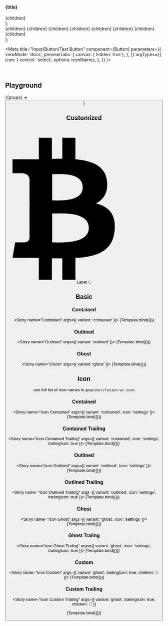 


  <section>
    <h4>{title}</h4>
    <div style={{ display: 'flex', gap: '10px' }}>{children}</div>
  </section>
);

  <div>
    <Container title="standard">
      <fwc-button label="Primary" color="primary" {...props}>
        {children}
      </fwc-button>
      <fwc-button label="Secondary" color="secondary" {...props}>
        {children}
      </fwc-button>
      <fwc-button label="Danger" color="danger" {...props}>
        {children}
      </fwc-button>
      <fwc-button label="Disabled" {...props} disabled>
        {children}
      </fwc-button>
    </Container>
    <Container title="dense">
      <fwc-button label="Primary" color="primary" {...props} dense>
        {children}
      </fwc-button>
      <fwc-button label="Secondary" color="secondary" {...props} dense>
        {children}
      </fwc-button>
      <fwc-button label="Danger" color="danger" {...props} dense>
        {children}
      </fwc-button>
      <fwc-button label="Disabled" {...props} disabled dense>
        {children}
      </fwc-button>
    </Container>
  </div>
);

<Meta
  title="Input/Button/Text Button"
  component={Button}
  parameters={{
    viewMode: 'docs',
    previewTabs: {
      canvas: { hidden: true },
    },
  }}
  argTypes={{
    icon: {
      control: 'select',
      options: iconNames,
    },
  }}
/>

<Description markdown={readme} />

<br />

## Playground

<Canvas>
  <Story name="Basic" args={{ label: 'button' }} parameters={{ chromatic: { disableSnapshot: true } }}>
    {(props) => <Button {...props} />}
  </Story>
</Canvas>

<ArgsTable story="Basic" />

## Customized

<Canvas>
  <Story name="Custom">
    <fwc-button variant="outlined">
      <svg slot="icon" viewBox="0 0 1024 1024">
        <path
          fill="currentColor"
          d="M666.857 365.714c7.429 76-24.571 121.714-74.857 147.429 83.429 20 136 69.714 125.714 181.143-13.143 138.857-116 176-263.429 184v145.714h-88v-143.429c-22.286 0-45.714 0-69.714-0.571v144h-88v-145.714c-20.571 0-41.143-0.571-62.286-0.571h-114.286l17.714-104.571c64.571 1.143 63.429 0 63.429 0 24.571 0 31.429-17.714 33.143-29.143v-229.714h9.143c-3.429-0.571-6.857-0.571-9.143-0.571v-164c-3.429-18.286-14.857-38.857-50.857-38.857 0 0 1.143-1.143-63.429 0v-93.714l121.143 0.571c17.714 0 36.571 0 55.429-0.571v-144h88v141.143c23.429-0.571 46.857-1.143 69.714-1.143v-140h88v144c113.143 9.714 202.857 44.571 212.571 148.571zM544 677.143c0-113.143-186.286-96.571-245.714-96.571v193.143c59.429 0 245.714 12.571 245.714-96.571zM503.429 405.143c0-103.429-155.429-88-205.143-88v175.429c49.714 0 205.143 11.429 205.143-87.429z"
        />
      </svg>
      <span>Label</span>
      <span slot="trailingIcon">🚀</span>
    </fwc-button>
  </Story>
</Canvas>

## Basic

### Contained

<Story name="Contained" args={{ variant: 'contained' }}>
  {Template.bind({})}
</Story>

### Outlined

<Story name="Outlined" args={{ variant: 'outlined' }}>
  {Template.bind({})}
</Story>

### Ghost

<Story name="Ghost" args={{ variant: 'ghost' }}>
  {Template.bind({})}
</Story>

## Icon

see full list of icon names in `@equinor/fusion-wc-icon`

### Contained

<Story name="Icon Contained" args={{ variant: 'contained', icon: 'settings' }}>
  {Template.bind({})}
</Story>

### Contained Trailing

<Story name="Icon Contained Trailing" args={{ variant: 'contained', icon: 'settings', trailingIcon: true }}>
  {Template.bind({})}
</Story>

### Outlined

<Story name="Icon Outlined" args={{ variant: 'outlined', icon: 'settings' }}>
  {Template.bind({})}
</Story>

### Outlined Trailing

<Story name="Icon Outlined Trailing" args={{ variant: 'outlined', icon: 'settings', trailingIcon: true }}>
  {Template.bind({})}
</Story>

### Ghost

<Story name="Icon Ghost" args={{ variant: 'ghost', icon: 'settings' }}>
  {Template.bind({})}
</Story>

### Ghost Traling

<Story name="Icon Ghost Traling" args={{ variant: 'ghost', icon: 'settings', trailingIcon: true }}>
  {Template.bind({})}
</Story>

### Custom

<Story name="Icon Custom" args={{ variant: 'ghost', trailingIcon: true, children: <span slot="icon">🚀</span> }}>
  {Template.bind({})}
</Story>

### Custom Trailing

<Story
  name="Icon Custom Trailing"
  args={{ variant: 'ghost', trailingIcon: true, children: <span slot="trailingIcon">🚀</span> }}
>
  {Template.bind({})}
</Story>
